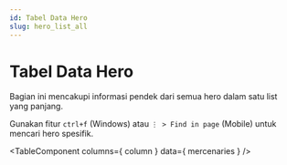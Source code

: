 ```yaml
---
id: Tabel Data Hero
slug: hero_list_all
---
```



# Tabel Data Hero

Bagian ini mencakupi informasi pendek dari semua hero dalam satu list yang panjang.

Gunakan fitur `ctrl+f` (Windows) atau `⋮ > Find in page` (Mobile) untuk mencari hero spesifik.

<TableComponent
  columns={ column }
  data={ mercenaries }
/>